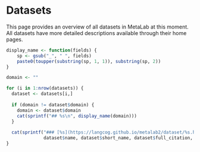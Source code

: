 # Datasets

This page provides an overview of all datasets in MetaLab at this moment.
All datasets have more detailed descriptions available through their home pages.


```r

display_name <- function(fields) {
    sp <- gsub("_", " ", fields)
    paste0(toupper(substring(sp, 1, 1)), substring(sp, 2))
}

domain <- ""

for (i in 1:nrow(datasets)) {
  dataset <- datasets[i,]
  
  if (domain != dataset$domain) {
    domain <- dataset$domain
    cat(sprintf("## %s\n", display_name(domain)))
  }
  
  cat(sprintf("### [%s](https://langcog.github.io/metalab2/dataset/%s.html) \n * Citation: %s \n * N papers = %s, N effect sizes = %s \n * %s \n * Curator: %s \n\n",
              dataset$name, dataset$short_name, dataset$full_citation, dataset$num_papers, dataset$num_experiments, dataset$description, dataset$curator))
}
```
